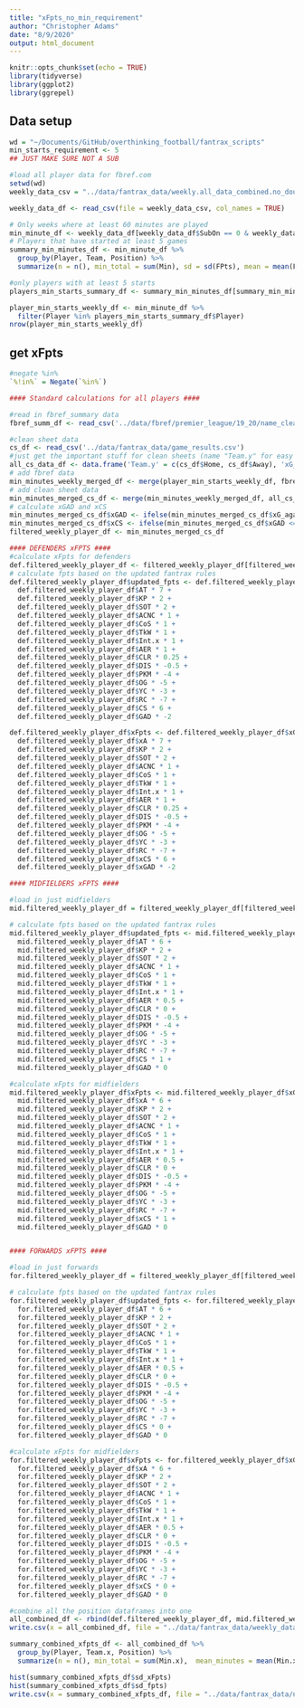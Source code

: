 ```yaml
---
title: "xFpts_no_min_requirement"
author: "Christopher Adams"
date: "8/9/2020"
output: html_document
---
```



```r
knitr::opts_chunk$set(echo = TRUE)
library(tidyverse)
library(ggplot2)
library(ggrepel)
```

## Data setup

```r
wd = "~/Documents/GitHub/overthinking_football/fantrax_scripts"
min_starts_requirement <- 5
## JUST MAKE SURE NOT A SUB
```

```r
#load all player data for fbref.com
setwd(wd)
weekly_data_csv = "../data/fantrax_data/weekly.all_data_combined.no_double_gws.updated_positions.csv"

weekly_data_df <- read_csv(file = weekly_data_csv, col_names = TRUE)

# Only weeks where at least 60 minutes are played
min_minute_df <- weekly_data_df[weekly_data_df$SubOn == 0 & weekly_data_df$GP == 1,]
# Players that have started at least 5 games
summary_min_minutes_df <- min_minute_df %>% 
  group_by(Player, Team, Position) %>%
  summarize(n = n(), min_total = sum(Min), sd = sd(FPts), mean = mean(FPts), total_fpts = sum(FPts), mean_minutes = mean(Min))

#only players with at least 5 starts
players_min_starts_summary_df <- summary_min_minutes_df[summary_min_minutes_df$n >= min_starts_requirement,]

player_min_starts_weekly_df <- min_minute_df %>%
  filter(Player %in% players_min_starts_summary_df$Player)
nrow(player_min_starts_weekly_df)


```

## get xFpts

```r

#negate %in%
`%!in%` = Negate(`%in%`)

#### Standard calculations for all players ####

#read in fbref_summary data
fbref_summ_df <- read_csv('../data/fbref/premier_league/19_20/name_cleaned.summary_table.game_week.csv')

#clean sheet data
cs_df <- read_csv('../data/fantrax_data/game_results.csv')
#just get the important stuff for clean sheets (name "Team.y" for easy merge in a sec)
all_cs_data_df <- data.frame('Team.y' = c(cs_df$Home, cs_df$Away), 'xG_against' = c(cs_df$xG_1, cs_df$xG), 'game_week' = c(cs_df$Wk, cs_df$Wk))
# add fbref data
min_minutes_weekly_merged_df <- merge(player_min_starts_weekly_df, fbref_summ_df, by=c('Player', 'game_week'))
# add clean sheet data
min_minutes_merged_cs_df <- merge(min_minutes_weekly_merged_df, all_cs_data_df, by=c("Team.y", "game_week"))
# calculate xGAD and xCS
min_minutes_merged_cs_df$xGAD <- ifelse(min_minutes_merged_cs_df$xG_against - 0.25 < 0, 0, min_minutes_merged_cs_df$xG_against - 0.25)
min_minutes_merged_cs_df$xCS <- ifelse(min_minutes_merged_cs_df$xGAD <= 1.25, 1 - min_minutes_merged_cs_df$xGAD/1.25, 0)
filtered_weekly_player_df <- min_minutes_merged_cs_df

#### DEFENDERS xFPTS ####
#calculate xFpts for defenders
def.filtered_weekly_player_df <- filtered_weekly_player_df[filtered_weekly_player_df$Position == 'D',]
# calculate fpts based on the updated fantrax rules
def.filtered_weekly_player_df$updated_fpts <- def.filtered_weekly_player_df$G * 10 +
  def.filtered_weekly_player_df$AT * 7 +
  def.filtered_weekly_player_df$KP * 2 +
  def.filtered_weekly_player_df$SOT * 2 +
  def.filtered_weekly_player_df$ACNC * 1 +
  def.filtered_weekly_player_df$CoS * 1 +
  def.filtered_weekly_player_df$TkW * 1 +
  def.filtered_weekly_player_df$Int.x * 1 +
  def.filtered_weekly_player_df$AER * 1 +
  def.filtered_weekly_player_df$CLR * 0.25 +
  def.filtered_weekly_player_df$DIS * -0.5 +
  def.filtered_weekly_player_df$PKM * -4 +
  def.filtered_weekly_player_df$OG * -5 +
  def.filtered_weekly_player_df$YC * -3 +
  def.filtered_weekly_player_df$RC * -7 +
  def.filtered_weekly_player_df$CS * 6 +
  def.filtered_weekly_player_df$GAD * -2

def.filtered_weekly_player_df$xFpts <- def.filtered_weekly_player_df$xG * 10 +
  def.filtered_weekly_player_df$xA * 7 +
  def.filtered_weekly_player_df$KP * 2 +
  def.filtered_weekly_player_df$SOT * 2 +
  def.filtered_weekly_player_df$ACNC * 1 +
  def.filtered_weekly_player_df$CoS * 1 +
  def.filtered_weekly_player_df$TkW * 1 +
  def.filtered_weekly_player_df$Int.x * 1 +
  def.filtered_weekly_player_df$AER * 1 +
  def.filtered_weekly_player_df$CLR * 0.25 +
  def.filtered_weekly_player_df$DIS * -0.5 +
  def.filtered_weekly_player_df$PKM * -4 +
  def.filtered_weekly_player_df$OG * -5 +
  def.filtered_weekly_player_df$YC * -3 +
  def.filtered_weekly_player_df$RC * -7 +
  def.filtered_weekly_player_df$xCS * 6 +
  def.filtered_weekly_player_df$xGAD * -2

#### MIDFIELDERS xFPTS ####

#load in just midfielders
mid.filtered_weekly_player_df = filtered_weekly_player_df[filtered_weekly_player_df$Position == 'M',]

# calculate fpts based on the updated fantrax rules
mid.filtered_weekly_player_df$updated_fpts <- mid.filtered_weekly_player_df$G * 9 +
  mid.filtered_weekly_player_df$AT * 6 +
  mid.filtered_weekly_player_df$KP * 2 +
  mid.filtered_weekly_player_df$SOT * 2 +
  mid.filtered_weekly_player_df$ACNC * 1 +
  mid.filtered_weekly_player_df$CoS * 1 +
  mid.filtered_weekly_player_df$TkW * 1 +
  mid.filtered_weekly_player_df$Int.x * 1 +
  mid.filtered_weekly_player_df$AER * 0.5 +
  mid.filtered_weekly_player_df$CLR * 0 +
  mid.filtered_weekly_player_df$DIS * -0.5 +
  mid.filtered_weekly_player_df$PKM * -4 +
  mid.filtered_weekly_player_df$OG * -5 +
  mid.filtered_weekly_player_df$YC * -3 +
  mid.filtered_weekly_player_df$RC * -7 +
  mid.filtered_weekly_player_df$CS * 1 +
  mid.filtered_weekly_player_df$GAD * 0

#calculate xFpts for midfielders
mid.filtered_weekly_player_df$xFpts <- mid.filtered_weekly_player_df$xG * 9 +
  mid.filtered_weekly_player_df$xA * 6 +
  mid.filtered_weekly_player_df$KP * 2 +
  mid.filtered_weekly_player_df$SOT * 2 +
  mid.filtered_weekly_player_df$ACNC * 1 +
  mid.filtered_weekly_player_df$CoS * 1 +
  mid.filtered_weekly_player_df$TkW * 1 +
  mid.filtered_weekly_player_df$Int.x * 1 +
  mid.filtered_weekly_player_df$AER * 0.5 +
  mid.filtered_weekly_player_df$CLR * 0 +
  mid.filtered_weekly_player_df$DIS * -0.5 +
  mid.filtered_weekly_player_df$PKM * -4 +
  mid.filtered_weekly_player_df$OG * -5 +
  mid.filtered_weekly_player_df$YC * -3 +
  mid.filtered_weekly_player_df$RC * -7 +
  mid.filtered_weekly_player_df$xCS * 1 +
  mid.filtered_weekly_player_df$GAD * 0


#### FORWARDS xFPTS ####

#load in just forwards
for.filtered_weekly_player_df = filtered_weekly_player_df[filtered_weekly_player_df$Position == 'F',]

# calculate fpts based on the updated fantrax rules
for.filtered_weekly_player_df$updated_fpts <- for.filtered_weekly_player_df$G * 9 +
  for.filtered_weekly_player_df$AT * 6 +
  for.filtered_weekly_player_df$KP * 2 +
  for.filtered_weekly_player_df$SOT * 2 +
  for.filtered_weekly_player_df$ACNC * 1 +
  for.filtered_weekly_player_df$CoS * 1 +
  for.filtered_weekly_player_df$TkW * 1 +
  for.filtered_weekly_player_df$Int.x * 1 +
  for.filtered_weekly_player_df$AER * 0.5 +
  for.filtered_weekly_player_df$CLR * 0 +
  for.filtered_weekly_player_df$DIS * -0.5 +
  for.filtered_weekly_player_df$PKM * -4 +
  for.filtered_weekly_player_df$OG * -5 +
  for.filtered_weekly_player_df$YC * -3 +
  for.filtered_weekly_player_df$RC * -7 +
  for.filtered_weekly_player_df$CS * 0 +
  for.filtered_weekly_player_df$GAD * 0

#calculate xFpts for midfielders
for.filtered_weekly_player_df$xFpts <- for.filtered_weekly_player_df$xG * 9 +
  for.filtered_weekly_player_df$xA * 6 +
  for.filtered_weekly_player_df$KP * 2 +
  for.filtered_weekly_player_df$SOT * 2 +
  for.filtered_weekly_player_df$ACNC * 1 +
  for.filtered_weekly_player_df$CoS * 1 +
  for.filtered_weekly_player_df$TkW * 1 +
  for.filtered_weekly_player_df$Int.x * 1 +
  for.filtered_weekly_player_df$AER * 0.5 +
  for.filtered_weekly_player_df$CLR * 0 +
  for.filtered_weekly_player_df$DIS * -0.5 +
  for.filtered_weekly_player_df$PKM * -4 +
  for.filtered_weekly_player_df$OG * -5 +
  for.filtered_weekly_player_df$YC * -3 +
  for.filtered_weekly_player_df$RC * -7 +
  for.filtered_weekly_player_df$xCS * 0 +
  for.filtered_weekly_player_df$GAD * 0

#combine all the position dataframes into one
all_combined_df <- rbind(def.filtered_weekly_player_df, mid.filtered_weekly_player_df, for.filtered_weekly_player_df)
write.csv(x = all_combined_df, file = "../data/fantrax_data/weekly_data.no_min_requirement.updated_positions.xFpts_epl_2019_2020.csv")

summary_combined_xfpts_df <- all_combined_df %>% 
  group_by(Player, Team.x, Position) %>%
  summarize(n = n(), min_total = sum(Min.x),  mean_minutes = mean(Min.x), mean_xFpts = mean(xFpts), sd_xFpts = sd(xFpts), median_xFpts = median(xFpts), mean_fpts = mean(updated_fpts), sd_fpts = sd(updated_fpts), median_ftps = median(updated_fpts),  total_xFpts = sum(xFpts), total_fpts = sum(updated_fpts), mean_xCS = mean(xCS), xCS = sum(xCS), CS = sum(CS))

hist(summary_combined_xfpts_df$sd_xFpts)
hist(summary_combined_xfpts_df$sd_fpts)
write.csv(x = summary_combined_xfpts_df, file = "../data/fantrax_data/no_min_requirement.updated_positions.xFpts_epl_2019_2020.csv")
```